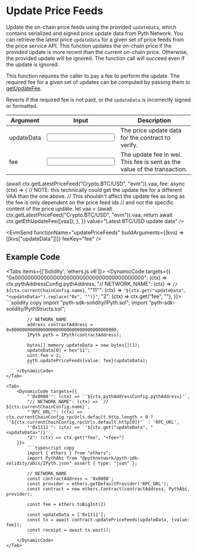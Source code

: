 
# Update Price Feeds

Update the on-chain price feeds using the provided `updateData`, which contains serialized and signed price update data from Pyth Network.
You can retrieve the latest price `updateData` for a given set of price feeds from the price service API.
This function updates the on-chain price if the provided update is more recent than the current on-chain price.
Otherwise, the provided update will be ignored.
The function call will succeed even if the update is ignored.

This function requires the caller to pay a fee to perform the update.
The required fee for a given set of updates can be computed by passing them to [getUpdateFee](get-update-fee).

Reverts if the required fee is not paid, or the `updateData` is incorrectly signed or formatted.

<div className="mt-6 overflow-x-auto">

| Argument                                           | Input                                                 | Description                                                              |
| -------------------------------------------------- | ----------------------------------------------------- | ------------------------------------------------------------------------ |
| <Arg required={true} type="hex[]">updateData</Arg> | <Input id="updateData" format={InputFormats.ZeroX} /> | The price update data for the contract to verify.                        |
| <Arg required={true} type="wei">fee</Arg>          | <Input id="fee" format={InputFormats.BigInt}/>        | The update fee in wei. This fee is sent as the value of the transaction. |

</div>

<Examples>
  <Example
    keyValues={{
      updateData: async (ctx) =>
        (await ctx.getLatestPriceFeed("Crypto.BTC/USD", "evm")).vaa,
      fee: async (ctx) => {
        // NOTE: this technically could get the update fee for a different VAA than the one above.
        // This shouldn't affect the update fee as long as the fee is only dependent on the price feed ids
        // and not the specific content of the price update.
        let vaa = (await ctx.getLatestPriceFeed("Crypto.BTC/USD", "evm")).vaa;
        return await ctx.getEthUpdateFee([vaa]);
      },
    }}
    value="Latest BTC/USD update data"
  />
</Examples>

<EvmSend
  functionName="updatePriceFeeds"
  buildArguments={(kvs) => [[kvs["updateData"]]]}
  feeKey="fee"
/>

## Example Code

<Tabs items={['Solidity', 'ethers.js v6']}>
    <Tab>
        <DynamicCode targets={{
            "0x0000000000000000000000000000000000000000": (ctx) => ctx.pythAddressConfig.pythAddress,
            "// NETWORK_NAME": (ctx) => `// ${ctx.currentChainConfig.name}`,
            "\"11\"": (ctx) => `"${ctx.get("updateData", "<updateData>").replace("0x", "")}"`,
            "2": (ctx) => ctx.get("fee", "<fee>"),
        }}>
            ```solidity copy
            import "pyth-sdk-solidity/IPyth.sol";
            import "pyth-sdk-solidity/PythStructs.sol";

            // NETWORK_NAME
            address contractAddress = 0x0000000000000000000000000000000000000000;
            IPyth pyth = IPyth(contractAddress);

            bytes[] memory updateData = new bytes[](1);
            updateData[0] = hex"11";
            uint fee = 2;
            pyth.updatePriceFeeds{value: fee}(updateData);
            ```
        </DynamicCode>
    </Tab>

    <Tab>
        <DynamicCode targets={{
            "'0x0000'": (ctx) => `'${ctx.pythAddressConfig.pythAddress}'`,
            "// NETWORK_NAME": (ctx) => `// ${ctx.currentChainConfig.name}`,
            "'RPC_URL'": (ctx) => ctx.currentChainConfig.rpcUrls.default.http.length > 0 ? `'${ctx.currentChainConfig.rpcUrls.default.http[0]}'` : 'RPC_URL',
            "'0x1111'": (ctx) => `'${ctx.get("updateData", "<updateData>")}'`,
            "2": (ctx) => ctx.get("fee", "<fee>")
        }}>
            ```typescript copy
            import { ethers } from "ethers";
            import PythAbi from "@pythnetwork/pyth-sdk-solidity/abis/IPyth.json" assert { type: "json" };

            // NETWORK_NAME
            const contractAddress = '0x0000';
            const provider = ethers.getDefaultProvider('RPC_URL');
            const contract = new ethers.Contract(contractAddress, PythAbi, provider);

            const fee = ethers.toBigInt(2)

            const updateData = ['0x1111'];
            const tx = await contract.updatePriceFeeds(updateData, {value: fee});
            const receipt = await tx.wait();
            ```
        </DynamicCode>
    </Tab>

</Tabs>
